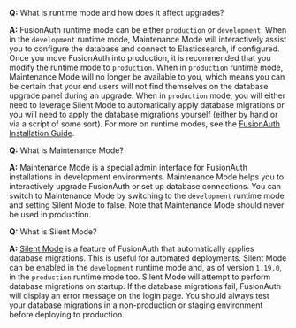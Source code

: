 **Q:** What is runtime mode and how does it affect upgrades?

**A:** FusionAuth runtime mode can be either `production` or `development`. When in the `development` runtime mode, Maintenance Mode will interactively assist you to configure the database and connect to Elasticsearch, if configured. Once you move FusionAuth into production, it is recommended that you modify the runtime mode to `production`. When in `production` runtime mode, Maintenance Mode will no longer be available to you, which means you can be certain that your end users will not find themselves on the database upgrade panel during an upgrade. When in `production` mode, you will either need to leverage Silent Mode to automatically apply database migrations or you will need to apply the database migrations yourself (either by hand or via a script of some sort). For more on runtime modes, see the [FusionAuth Installation Guide](/docs/v1/tech/installation-guide/fusionauth-app#runtime-modes).

**Q:** What is Maintenance Mode?

**A:** Maintenance Mode is a special admin interface for FusionAuth installations in development environments. Maintenance Mode helps you to interactively upgrade FusionAuth or set up database connections. You can switch to Maintenance Mode by switching to the `development` runtime mode and setting Silent Mode to false. Note that Maintenance Mode should never be used in production.

**Q:** What is Silent Mode?

**A:** [Silent Mode](/docs/v1/tech/guides/silent-mode) is a feature of FusionAuth that automatically applies database migrations. This is useful for automated deployments. Silent Mode can be enabled in the `development` runtime mode and, as of version `1.19.0`, in the `production` runtime mode too. Silent Mode will attempt to perform database migrations on startup. If the database migrations fail, FusionAuth will display an error message on the login page. You should always test your database migrations in a non-production or staging environment before deploying to production.
